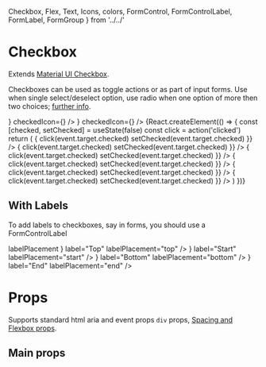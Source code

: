   Checkbox,
  Flex,
  Text,
  Icons,
  colors,
  FormControl,
  FormControlLabel,
  FormLabel,
  FormGroup
} from '../../'

<Meta title="components|Checkbox" component={Checkbox} />

# Checkbox

Extends [Material UI Checkbox](https://material-ui.com/components/checkboxes/).

Checkboxes can be used as toggle actions or as part of input forms.
Use when single select/deselect option, use radio when one option of more then two choices; [further info](https://www.nngroup.com/articles/checkboxes-vs-radio-buttons/).

<Preview>
  <Story name="checked">
    <Checkbox
      checked={true}
      color="default"
      onChange={action('checked')}
      value="checkedA"
      inputProps={{
        'aria-label': 'checkbox'
      }}
    />
  </Story>
  <Story name="primary checked">
    <Checkbox
      checked={false}
      color="primary"
      inputProps={{
        'aria-label': 'primary checkbox'
      }}
    />
  </Story>
  <Story name="uncontrolled checked">
    <Checkbox
      inputProps={{
        'aria-label': 'uncontrolled-checkbox'
      }}
    />
  </Story>
  <Story name="disabled">
    <Checkbox
      disabled={true}
      inputProps={{
        'aria-label': 'disabled checkbox'
      }}
    />
  </Story>
  <Story name="disabled checked">
    <Checkbox
      disabled={true}
      checked={true}
      inputProps={{
        'aria-label': 'disabled checked checkbox'
      }}
    />
  </Story>
  <Story name="indeterminate">
    <Checkbox
      indeterminate={true}
      inputProps={{
        'aria-label': 'indeterminate checkbox'
      }}
    />
  </Story>
  <Story name="default">
    <Checkbox
      defaultChecked={true}
      color="default"
      inputProps={{
        'aria-label': 'checkbox with default color'
      }}
    />
  </Story>
  <Story name="custom icon">
    <Checkbox
      style={{ color: 'red' }}
      icon={<Icons.FavoriteBorder />}
      checkedIcon={<Icons.Favorite />}
    />
  </Story>
  <Story name="custom colors">
    <Checkbox
      icon={<Icons.BookmarkBorder style={{ color: colors.grey[600] }} />}
      checkedIcon={<Icons.Bookmark style={{ color: colors.lightBlue[400] }} />}
    />
  </Story>
</Preview>

<Preview>
  <Story name="with state">
    {React.createElement(() => {
      const [checked, setChecked] = useState(false)
      const click = action('clicked')
      return (
        <Flex>
          <Checkbox
            checked={checked}
            color="default"
            onChange={event => {
              click(event.target.checked)
              setChecked(event.target.checked)
            }}
          />
          <Checkbox
            checked={checked}
            color="primary"
            onChange={event => {
              click(event.target.checked)
              setChecked(event.target.checked)
            }}
          />
          <Checkbox
            checked={checked}
            color="secondary"
            onChange={event => {
              click(event.target.checked)
              setChecked(event.target.checked)
            }}
          />
          <Checkbox
            checked={checked}
            disabled
            onChange={event => {
              click(event.target.checked)
              setChecked(event.target.checked)
            }}
          />
          <Checkbox
            checked={checked}
            color="primary"
            disabled
            onChange={event => {
              click(event.target.checked)
              setChecked(event.target.checked)
            }}
          />
          <Checkbox
            checked={checked}
            color="secondary"
            disabled
            onChange={event => {
              click(event.target.checked)
              setChecked(event.target.checked)
            }}
          />
        </Flex>
      )
    })}
  </Story>
</Preview>

## With Labels

To add labels to checkboxes, say in forms, you should use a FormControlLabel

<Preview>
  <Story name="labels">
    <FormControl component="fieldset">
      <FormLabel component="legend">labelPlacement</FormLabel>
      <FormGroup
        aria-label="position"
        name="position"
        value={value}
        onChange={handleChange}
        row
      >
        <FormControlLabel
          value="top"
          control={<Checkbox color="primary" />}
          label="Top"
          labelPlacement="top"
        />
        <FormControlLabel
          value="start"
          control={<Checkbox color="primary" />}
          label="Start"
          labelPlacement="start"
        />
        <FormControlLabel
          value="bottom"
          control={<Checkbox color="primary" />}
          label="Bottom"
          labelPlacement="bottom"
        />
        <FormControlLabel
          value="end"
          control={<Checkbox color="primary" />}
          label="End"
          labelPlacement="end"
        />
      </FormGroup>
    </FormControl>
  </Story>
</Preview>

# Props

Supports standard html aria and event props `div` props, [Spacing and Flexbox props](/?path=/docs/design-system-positioning--page).

## Main props

<Props of={CheckboxDocs} />
